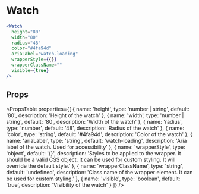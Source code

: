 ---
---

# Watch

```jsx live
<Watch
  height="80"
  width="80"
  radius="48"
  color="#4fa94d"
  ariaLabel="watch-loading"
  wrapperStyle={{}}
  wrapperClassName=""
  visible={true}
/>
```

## Props

<PropsTable
  properties={[
    {
      name: 'height',
      type: 'number | string',
      default: '80',
      description: 'Height of the watch'
    },
    {
      name: 'width',
      type: 'number | string',
      default: '80',
      description: 'Width of the watch'
    },
    {
      name: 'radius',
      type: 'number',
      default: '48',
      description: 'Radius of the watch'
    },
    {
      name: 'color',
      type: 'string',
      default: '#4fa94d',
      description: 'Color of the watch'
    },
    {
      name: 'ariaLabel',
      type: 'string',
      default: 'watch-loading',
      description: 'Aria label of the watch. Used for accessibility'
    },
    {
      name: 'wrapperStyle',
      type: 'object',
      default: '{}',
      description: 'Styles to be applied to the wrapper. It should be a valid CSS object. It can be used for custom styling. It will override the default style.'
    },
    {
      name: 'wrapperClassName',
      type: 'string',
      default: 'undefined',
      description: 'Class name of the wrapper element. It can be used for custom styling.'
    },
    {
      name: 'visible',
      type: 'boolean',
      default: 'true',
      description: 'Visibility of the watch'
    }
  ]}
/>
